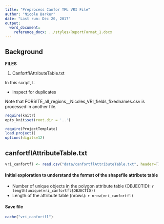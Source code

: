 ```yaml
---
title: "Preprocess Canfor TFL VRI File"
author: "Nicole Barker"
date: "Last run: Dec 20, 2017"
output: 
  word_document:
    reference_docx: ../styles/ReportFormat_1.docx
---
```


## Background

**FILES**

1. CanfortflAttributeTable.txt

In this script, I: 

* Inspect for duplicates

Note that FORSITE_all_regions__Nicoles_VRI_fields_fixednames.csv is processed in another file. 


``` r
require(knitr)
opts_knit$set(root.dir = '..')
```

``` r
require(ProjectTemplate)
load.project()
options(digits=12)
```

## canfortflAttributeTable.txt

``` r
vri_canfortfl <- read.csv("data/canfortflAttributeTable.txt", header=T)
```

#### Initial exploration to understand the format of the shapefile attribute table

* Number of unique objects in the polygon attribute table (OBJECTID): `r length(unique(vri_canfortfl$OBJECTID))`
* Length of the attribute table (nrows): `r nrow(vri_canfortfl)`

#### Save file

``` r
cache("vri_canfortfl")
```
